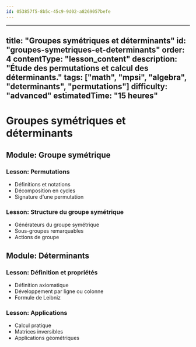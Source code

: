 ```yaml
---
id: 053857f5-8b5c-45c9-9d02-a8269057befe
---
```

---
title: "Groupes symétriques et déterminants"
id: "groupes-symetriques-et-determinants"
order: 4
contentType: "lesson_content"
description: "Étude des permutations et calcul des déterminants."
tags: ["math", "mpsi", "algebra", "determinants", "permutations"]
difficulty: "advanced"
estimatedTime: "15 heures"
---

# Groupes symétriques et déterminants

## Module: Groupe symétrique
### Lesson: Permutations
- Définitions et notations
- Décomposition en cycles
- Signature d'une permutation

### Lesson: Structure du groupe symétrique
- Générateurs du groupe symétrique
- Sous-groupes remarquables
- Actions de groupe

## Module: Déterminants
### Lesson: Définition et propriétés
- Définition axiomatique
- Développement par ligne ou colonne
- Formule de Leibniz

### Lesson: Applications
- Calcul pratique
- Matrices inversibles
- Applications géométriques